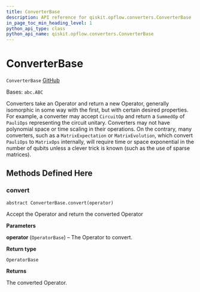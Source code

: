 ```yaml
---
title: ConverterBase
description: API reference for qiskit.opflow.converters.ConverterBase
in_page_toc_min_heading_level: 1
python_api_type: class
python_api_name: qiskit.opflow.converters.ConverterBase
---
```


# ConverterBase

<span id="qiskit.opflow.converters.ConverterBase" />

`ConverterBase` [GitHub](https://github.com/qiskit/qiskit/tree/stable/0.19/qiskit/opflow/converters/converter_base.py "view source code")

Bases: `abc.ABC`

Converters take an Operator and return a new Operator, generally isomorphic in some way with the first, but with certain desired properties. For example, a converter may accept `CircuitOp` and return a `SummedOp` of `PauliOps` representing the circuit unitary. Converters may not have polynomial space or time scaling in their operations. On the contrary, many converters, such as a `MatrixExpectation` or `MatrixEvolution`, which convert `PauliOps` to `MatrixOps` internally, will require time or space exponential in the number of qubits unless a clever trick is known (such as the use of sparse matrices).

## Methods Defined Here

### convert

<span id="qiskit.opflow.converters.ConverterBase.convert" />

`abstract ConverterBase.convert(operator)`

Accept the Operator and return the converted Operator

**Parameters**

**operator** (`OperatorBase`) – The Operator to convert.

**Return type**

`OperatorBase`

**Returns**

The converted Operator.

